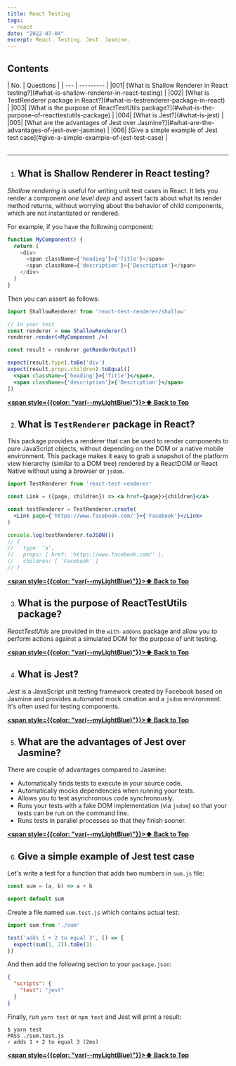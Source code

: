 ```yaml
---
title: React Testing
tags:
 - react
date: "2022-07-04" 
excerpt: React. Testing. Jest. Jasmine.
---
```


## Contents
<div className="innerContainer">
| No. | Questions |  
| --- | --------- |  
|001| [What is Shallow Renderer in React testing?](#what-is-shallow-renderer-in-react-testing) |
|002| [What is TestRenderer package in React?](#what-is-testrenderer-package-in-react) |
|003| [What is the purpose of ReactTestUtils package?](#what-is-the-purpose-of-reacttestutils-package) |
|004| [What is Jest?](#what-is-jest) |
|005| [What are the advantages of Jest over Jasmine?](#what-are-the-advantages-of-jest-over-jasmine) |
|006| [Give a simple example of Jest test case](#give-a-simple-example-of-jest-test-case) |
</div>
<br/>
<hr/>
    
001. ## What is Shallow Renderer in React testing?

*Shallow rendering* is useful for writing unit test cases in React. It lets you render a component *one level deep* and assert facts about what its render method returns, without worrying about the behavior of child components, which are not instantiated or rendered.

For example, if you have the following component:

```javascript
function MyComponent() {
  return (
    <div>
      <span className={'heading'}>{'Title'}</span>
      <span className={'description'}>{'Description'}</span>
    </div>
  )
}
```

Then you can assert as follows:

```jsx harmony
import ShallowRenderer from 'react-test-renderer/shallow'

// in your test
const renderer = new ShallowRenderer()
renderer.render(<MyComponent />)

const result = renderer.getRenderOutput()

expect(result.type).toBe('div')
expect(result.props.children).toEqual([
  <span className={'heading'}>{'Title'}</span>,
  <span className={'description'}>{'Description'}</span>
])
```

**[<span style={{color: "var(--myLightBlue)"}}>⬆ Back to Top</span>](#contents)**
    
002. ## What is `TestRenderer` package in React?

This package provides a renderer that can be used to render components to pure JavaScript objects, without depending on the DOM or a native mobile environment. This package makes it easy to grab a snapshot of the platform view hierarchy (similar to a DOM tree) rendered by a ReactDOM or React Native without using a browser or `jsdom`.

```jsx harmony
import TestRenderer from 'react-test-renderer'

const Link = ({page, children}) => <a href={page}>{children}</a>

const testRenderer = TestRenderer.create(
  <Link page={'https://www.facebook.com/'}>{'Facebook'}</Link>
)

console.log(testRenderer.toJSON())
// {
//   type: 'a',
//   props: { href: 'https://www.facebook.com/' },
//   children: [ 'Facebook' ]
// }
```

**[<span style={{color: "var(--myLightBlue)"}}>⬆ Back to Top</span>](#contents)**
    
003. ## What is the purpose of ReactTestUtils package?

*ReactTestUtils* are provided in the `with-addons` package and allow you to perform actions against a simulated DOM for the purpose of unit testing.

**[<span style={{color: "var(--myLightBlue)"}}>⬆ Back to Top</span>](#contents)**
    
004. ## What is Jest?

*Jest* is a JavaScript unit testing framework created by Facebook based on Jasmine and provides automated mock creation and a `jsdom` environment. It's often used for testing components.

**[<span style={{color: "var(--myLightBlue)"}}>⬆ Back to Top</span>](#contents)**
    
005. ## What are the advantages of Jest over Jasmine?

There are couple of advantages compared to Jasmine:

- Automatically finds tests to execute in your source code.
- Automatically mocks dependencies when running your tests.
- Allows you to test asynchronous code synchronously.
- Runs your tests with a fake DOM implementation (via `jsdom`) so that your tests can be run on the command line.
- Runs tests in parallel processes so that they finish sooner.

**[<span style={{color: "var(--myLightBlue)"}}>⬆ Back to Top</span>](#contents)**
    
006. ## Give a simple example of Jest test case

Let's write a test for a function that adds two numbers in `sum.js` file:

```javascript
const sum = (a, b) => a + b

export default sum
```

Create a file named `sum.test.js` which contains actual test:

```javascript
import sum from './sum'

test('adds 1 + 2 to equal 3', () => {
  expect(sum(1, 2)).toBe(3)
})
```

And then add the following section to your `package.json`:

```json
{
  "scripts": {
    "test": "jest"
  }
}
```

Finally, run `yarn test` or `npm test` and Jest will print a result:

```console
$ yarn test
PASS ./sum.test.js
✓ adds 1 + 2 to equal 3 (2ms)
```

**[<span style={{color: "var(--myLightBlue)"}}>⬆ Back to Top</span>](#contents)**
<br/>
<br/>
    